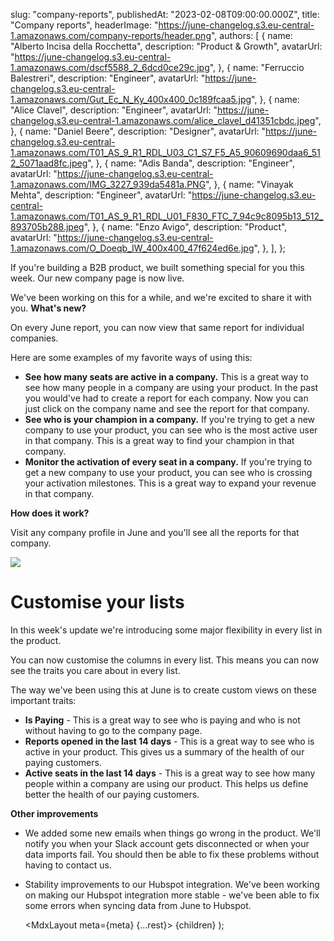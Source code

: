 
  slug: "company-reports",
  publishedAt: "2023-02-08T09:00:00.000Z",
  title: "Company reports",
  headerImage: "https://june-changelog.s3.eu-central-1.amazonaws.com/company-reports/header.png",
  authors: [
    {
      name: "Alberto Incisa della Rocchetta",
      description: "Product & Growth",
      avatarUrl: "https://june-changelog.s3.eu-central-1.amazonaws.com/dscf5588_2_6dcd0ce29c.jpg",
    },
    {
      name: "Ferruccio Balestreri",
      description: "Engineer",
      avatarUrl:
        "https://june-changelog.s3.eu-central-1.amazonaws.com/Gut_Ec_N_Ky_400x400_0c189fcaa5.jpg",
    },
    {
      name: "Alice Clavel",
      description: "Engineer",
      avatarUrl:
        "https://june-changelog.s3.eu-central-1.amazonaws.com/alice_clavel_d41351cbdc.jpeg",
    },
    {
      name: "Daniel Beere",
      description: "Designer",
      avatarUrl:
        "https://june-changelog.s3.eu-central-1.amazonaws.com/T01_AS_9_R1_RDL_U03_C1_S7_F5_A5_90609690daa6_512_5071aad8fc.jpeg",
    },
    {
      name: "Adis Banda",
      description: "Engineer",
      avatarUrl: "https://june-changelog.s3.eu-central-1.amazonaws.com/IMG_3227_939da5481a.PNG",
    },
    {
      name: "Vinayak Mehta",
      description: "Engineer",
      avatarUrl:
        "https://june-changelog.s3.eu-central-1.amazonaws.com/T01_AS_9_R1_RDL_U01_F830_FTC_7_94c9c8095b13_512_893705b288.jpeg",
    },
    {
      name: "Enzo Avigo",
      description: "Product",
      avatarUrl:
        "https://june-changelog.s3.eu-central-1.amazonaws.com/O_Doeqb_IW_400x400_47f624ed6e.jpg",
    },
  ],
};

If you're building a B2B product, we built something special for you this week. Our new company page is now live.

We've been working on this for a while, and we're excited to share it with you. **What's new?**

On every June report, you can now view that same report for individual companies.

Here are some examples of my favorite ways of using this:

- **See how many seats are active in a company.** This is a great way to see how many people in a company are using your product. In the past you would've had to create a report for each company. Now you can just click on the company name and see the report for that company.
- **See who is your champion in a company.** If you're trying to get a new company to use your product, you can see who is the most active user in that company. This is a great way to find your champion in that company.
- **Monitor the activation of every seat in a company.** If you're trying to get a new company to use your product, you can see who is crossing your activation milestones. This is a great way to expand your revenue in that company.

**How does it work?**

Visit any company profile in June and you'll see all the reports for that company.

![](https://june-changelog.s3.eu-central-1.amazonaws.com/company-reports/custom-table.png)

# Customise your lists

In this week's update we're introducing some major flexibility in every list in the product.

You can now customise the columns in every list. This means you can now see the traits you care about in every list.

The way we've been using this at June is to create custom views on these important traits:

- **Is Paying** - This is a great way to see who is paying and who is not without having to go to the company page.
- **Reports opened in the last 14 days** - This is a great way to see who is active in your product. This gives us a summary of the health of our paying customers.
- **Active seats in the last 14 days** - This is a great way to see how many people within a company are using our product. This helps us define better the health of our paying customers.

**Other improvements**

- We added some new emails when things go wrong in the product. We'll notify you when your Slack account gets disconnected or when your data imports fail. You should then be able to fix these problems without having to contact us.
- Stability improvements to our Hubspot integration. We've been working on making our Hubspot integration more stable - we've been able to fix some errors when syncing data from June to Hubspot.

  <MdxLayout meta={meta} {...rest}>
    {children}
  </MdxLayout>
);
